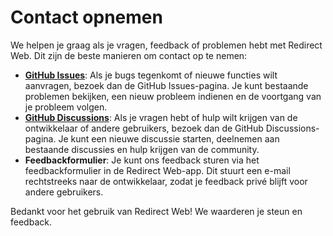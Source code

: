 # Contact opnemen

We helpen je graag als je vragen, feedback of problemen hebt met Redirect Web. Dit zijn de beste manieren om contact op te nemen:

- **[GitHub Issues](https://github.com/mshibanami/RedirectWeb/issues)**: Als je bugs tegenkomt of nieuwe functies wilt aanvragen, bezoek dan de GitHub Issues-pagina. Je kunt bestaande problemen bekijken, een nieuw probleem indienen en de voortgang van je probleem volgen.
- **[GitHub Discussions](https://github.com/mshibanami/RedirectWeb/discussions)**: Als je vragen hebt of hulp wilt krijgen van de ontwikkelaar of andere gebruikers, bezoek dan de GitHub Discussions-pagina. Je kunt een nieuwe discussie starten, deelnemen aan bestaande discussies en hulp krijgen van de community.
- **Feedbackformulier**: Je kunt ons feedback sturen via het feedbackformulier in de Redirect Web-app. Dit stuurt een e-mail rechtstreeks naar de ontwikkelaar, zodat je feedback privé blijft voor andere gebruikers.

Bedankt voor het gebruik van Redirect Web! We waarderen je steun en feedback.
